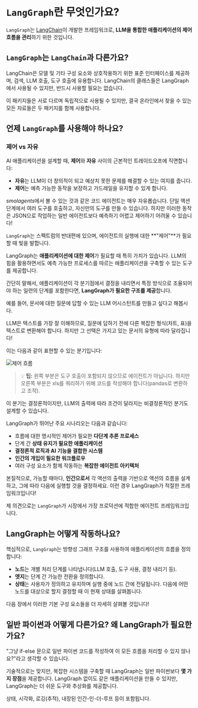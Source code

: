 # `LangGraph`란 무엇인가요?

`LangGraph`는 [LangChain](https://www.langchain.com/)이 개발한 프레임워크로, **LLM을 통합한 애플리케이션의 제어 흐름을 관리**하기 위한 것입니다.

## `LangGraph`는 `LangChain`과 다른가요?

LangChain은 모델 및 기타 구성 요소와 상호작용하기 위한 표준 인터페이스를 제공하며, 검색, LLM 호출, 도구 호출에 유용합니다.
LangChain의 클래스들은 LangGraph에서 사용될 수 있지만, 반드시 사용할 필요는 없습니다.

이 패키지들은 서로 다르며 독립적으로 사용될 수 있지만, 결국 온라인에서 찾을 수 있는 모든 자료들은 두 패키지를 함께 사용합니다.

## 언제 `LangGraph`를 사용해야 하나요?
### 제어 vs 자유

AI 애플리케이션을 설계할 때, **제어**와 **자유** 사이의 근본적인 트레이드오프에 직면합니다:

- **자유**는 LLM이 더 창의적이 되고 예상치 못한 문제를 해결할 수 있는 여지를 줍니다.
- **제어**는 예측 가능한 동작을 보장하고 가드레일을 유지할 수 있게 합니다.

*smolagents*에서 볼 수 있는 것과 같은 코드 에이전트는 매우 자유롭습니다. 단일 액션 단계에서 여러 도구를 호출하고, 자신만의 도구를 만들 수 있습니다. 하지만 이러한 동작은 JSON으로 작업하는 일반 에이전트보다 예측하기 어렵고 제어하기 어려울 수 있습니다!

`LangGraph`는 스펙트럼의 반대편에 있으며, 에이전트의 실행에 대한 **"제어"**가 필요할 때 빛을 발합니다.

LangGraph는 **애플리케이션에 대한 제어**가 필요할 때 특히 가치가 있습니다. LLM의 힘을 활용하면서도 예측 가능한 프로세스를 따르는 애플리케이션을 구축할 수 있는 도구를 제공합니다.

간단히 말해서, 애플리케이션이 각 분기점에서 결정을 내리면서 특정 방식으로 조율되어야 하는 일련의 단계를 포함한다면, **LangGraph가 필요한 구조를 제공**합니다.

예를 들어, 문서에 대한 질문에 답할 수 있는 LLM 어시스턴트를 만들고 싶다고 해봅시다.

LLM은 텍스트를 가장 잘 이해하므로, 질문에 답하기 전에 다른 복잡한 형식(차트, 표)을 텍스트로 변환해야 합니다. 하지만 그 선택은 가지고 있는 문서의 유형에 따라 달라집니다!

이는 다음과 같이 표현할 수 있는 분기입니다:

<img src="https://huggingface.co/datasets/agents-course/course-images/resolve/main/en/unit2/LangGraph/flow.png" alt="제어 흐름"/>

> 💡 **팁:** 왼쪽 부분은 도구 호출이 포함되지 않으므로 에이전트가 아닙니다. 하지만 오른쪽 부분은 xls를 쿼리하기 위해 코드를 작성해야 합니다(pandas로 변환하고 조작).

이 분기는 결정론적이지만, LLM의 출력에 따라 조건이 달라지는 비결정론적인 분기도 설계할 수 있습니다.

LangGraph가 뛰어난 주요 시나리오는 다음과 같습니다:

- 흐름에 대한 명시적인 제어가 필요한 **다단계 추론 프로세스**
- 단계 간 **상태 유지가 필요한 애플리케이션**
- **결정론적 로직과 AI 기능을 결합한 시스템**
- **인간의 개입이 필요한 워크플로우**
- 여러 구성 요소가 함께 작동하는 **복잡한 에이전트 아키텍처**

본질적으로, 가능할 때마다, **인간으로서** 각 액션의 출력을 기반으로 액션의 흐름을 설계하고, 그에 따라 다음에 실행할 것을 결정하세요. 이런 경우 LangGraph가 적절한 프레임워크입니다!

제 의견으로는 `LangGraph`가 시장에서 가장 프로덕션에 적합한 에이전트 프레임워크입니다.

## LangGraph는 어떻게 작동하나요?

핵심적으로, `LangGraph`는 방향성 그래프 구조를 사용하여 애플리케이션의 흐름을 정의합니다:

- **노드**는 개별 처리 단계를 나타냅니다(LLM 호출, 도구 사용, 결정 내리기 등).
- **엣지**는 단계 간 가능한 전환을 정의합니다.
- **상태**는 사용자가 정의하고 유지하며 실행 중에 노드 간에 전달됩니다. 다음에 어떤 노드를 대상으로 할지 결정할 때 이 현재 상태를 살펴봅니다.

다음 장에서 이러한 기본 구성 요소들을 더 자세히 살펴볼 것입니다!

## 일반 파이썬과 어떻게 다른가요? 왜 LangGraph가 필요한가요?

"그냥 if-else 문으로 일반 파이썬 코드를 작성하여 이 모든 흐름을 처리할 수 있지 않나요?"라고 생각할 수 있습니다.

기술적으로는 맞지만, 복잡한 시스템을 구축할 때 LangGraph는 일반 파이썬보다 **몇 가지 장점**을 제공합니다. LangGraph 없이도 같은 애플리케이션을 만들 수 있지만, LangGraph는 더 쉬운 도구와 추상화를 제공합니다.

상태, 시각화, 로깅(추적), 내장된 인간-인-더-루프 등이 포함됩니다. 